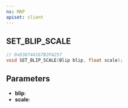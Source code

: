 ```yaml
---
ns: MAP
apiset: client
---
```

## SET_BLIP_SCALE

```c
// 0xD38744167B2FA257
void SET_BLIP_SCALE(Blip blip, float scale);
```


## Parameters
* **blip**:
* **scale**: